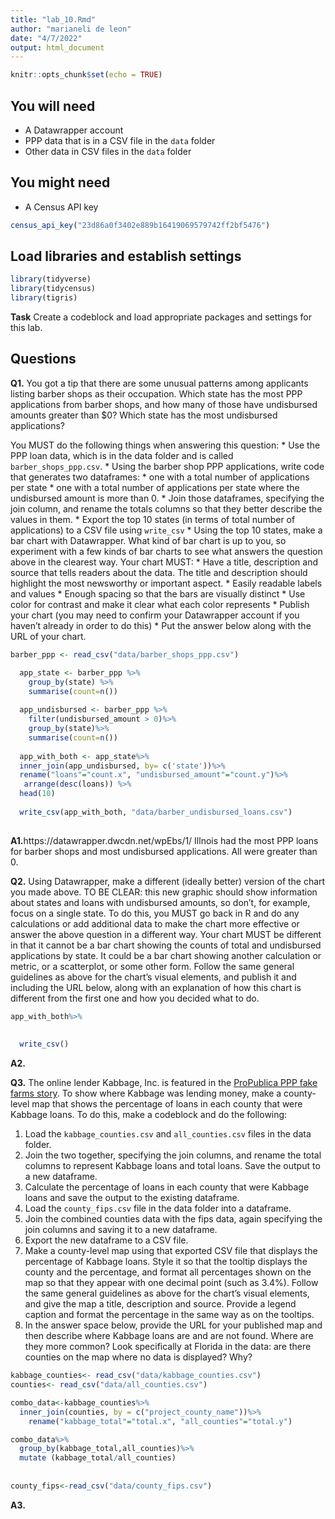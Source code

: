 ```yaml
---
title: "lab_10.Rmd"
author: "marianeli de leon"
date: "4/7/2022"
output: html_document
---
```


```r
knitr::opts_chunk$set(echo = TRUE)
```

## You will need

* A Datawrapper account
* PPP data that is in a CSV file in the `data` folder
* Other data in CSV files in the `data` folder

## You might need

* A Census API key
```r
census_api_key("23d86a0f3402e889b16419069579742ff2bf5476")
```
## Load libraries and establish settings
```r
library(tidyverse)
library(tidycensus)
library(tigris)
```
**Task** Create a codeblock and load appropriate packages and settings for this lab.

## Questions

**Q1.** You got a tip that there are some unusual patterns among applicants listing barber shops as their occupation. Which state has the most PPP applications from barber shops, and how many of those have undisbursed amounts greater than $0? Which state has the most undisbursed applications?

You MUST do the following things when answering this question:
* Use the PPP loan data, which is in the data folder and is called `barber_shops_ppp.csv`.
* Using the barber shop PPP applications, write code that generates two dataframes:
  * one with a total number of applications per state
  * one with a total number of applications per state where the undisbursed amount is more than 0.
* Join those dataframes, specifying the join column, and rename the totals columns so that they better describe the values in them.
* Export the top 10 states (in terms of total number of applications) to a CSV file using `write_csv`
* Using the top 10 states, make a bar chart with Datawrapper. What kind of bar chart is up to you, so experiment with a few kinds of bar charts to see what answers the question above in the clearest way. Your chart MUST:
  * Have a title, description and source that tells readers about the data. The title and description should highlight the most newsworthy or important aspect.
  * Easily readable labels and values
  * Enough spacing so that the bars are visually distinct
  * Use color for contrast and make it clear what each color represents
* Publish your chart (you may need to confirm your Datawrapper account if you haven't already in order to do this)
* Put the answer below along with the URL of your chart.
```r
barber_ppp <- read_csv("data/barber_shops_ppp.csv")

  app_state <- barber_ppp %>%
    group_by(state) %>%
    summarise(count=n())
  
  app_undisbursed <- barber_ppp %>%
    filter(undisbursed_amount > 0)%>%
    group_by(state)%>% 
    summarise(count=n())
  
  app_with_both <- app_state%>%
  inner_join(app_undisbursed, by= c('state'))%>%
  rename("loans"="count.x", "undisbursed_amount"="count.y")%>%
   arrange(desc(loans)) %>%
  head(10)
  
  write_csv(app_with_both, "data/barber_undisbursed_loans.csv")
  
```
**A1.**https://datawrapper.dwcdn.net/wpEbs/1/
Illnois had the most PPP loans for barber shops and most undisbursed applications. All were greater than 0.

**Q2.** Using Datawrapper, make a different (ideally better) version of the chart you made above. TO BE CLEAR: this new graphic should show information about states and loans with undisbursed amounts, so don't, for example, focus on a single state. To do this, you MUST go back in R and do any calculations or add additional data to make the chart more effective or answer the above question in a different way. Your chart MUST be different in that it cannot be a bar chart showing the counts of total and undisbursed applications by state. It could be a bar chart showing another calculation or metric, or a scatterplot, or some other form. Follow the same general guidelines as above for the chart's visual elements, and publish it and including the URL below, along with an explanation of how this chart is different from the first one and how you decided what to do.
```r
app_with_both%>%
  
  
  write_csv()
```
**A2.**

**Q3.** The online lender Kabbage, Inc. is featured in the [ProPublica PPP fake farms story](https://www.propublica.org/article/ppp-farms). To show where Kabbage was lending money, make a county-level map that shows the percentage of loans in each county that were Kabbage loans. To do this, make a codeblock and do the following:

1. Load the `kabbage_counties.csv` and `all_counties.csv` files in the data folder.
2. Join the two together, specifying the join columns, and rename the total columns to represent Kabbage loans and total loans. Save the output to a new dataframe.
3. Calculate the percentage of loans in each county that were Kabbage loans and save the output to the existing dataframe.
4. Load the `county_fips.csv` file in the data folder into a dataframe.
5. Join the combined counties data with the fips data, again specifying the join columns and saving it to a new dataframe.
6. Export the new dataframe to a CSV file.
7. Make a county-level map using that exported CSV file that displays the percentage of Kabbage loans. Style it so that the tooltip displays the county and the percentage, and format all percentages shown on the map so that they appear with one decimal point (such as 3.4%). Follow the same general guidelines as above for the chart's visual elements, and give the map a title, description and source. Provide a legend caption and format the percentage in the same way as on the tooltips.
8. In the answer space below, provide the URL for your published map and then describe where Kabbage loans are and are not found. Where are they more common? Look specifically at Florida in the data: are there counties on the map where no data is displayed? Why?
```r
kabbage_counties<- read_csv("data/kabbage_counties.csv")
counties<- read_csv("data/all_counties.csv")

combo_data<-kabbage_counties%>%
  inner_join(counties, by = c("project_county_name"))%>%
    rename("kabbage_total"="total.x", "all_counties"="total.y")

combo_data%>%
  group_by(kabbage_total,all_counties)%>%
  mutate (kabbage_total/all_counties)
 
  
county_fips<-read_csv("data/county_fips.csv")
```
**A3.**  
